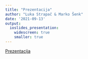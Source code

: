 ```yaml
---
title: "Prezentacija"
author: "Luka Strapač & Marko Šenk"
date: '2021-09-13'
output:
  ioslides_presentation:
    widescreen: true
    smaller: true
---
```


[Prezentacija](../../slides/xaringan.html)
